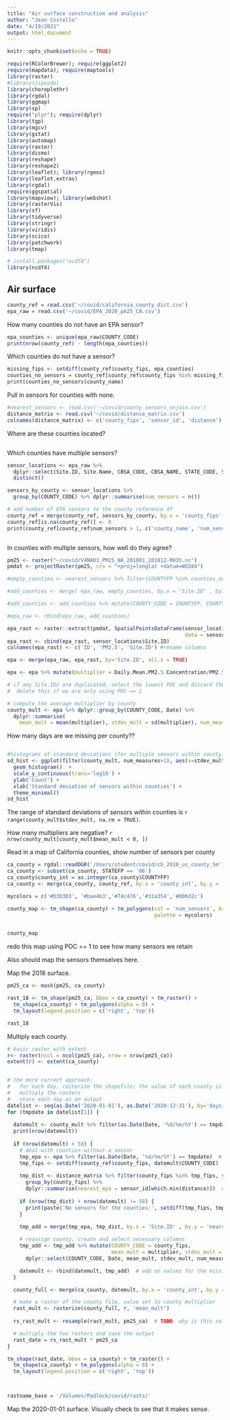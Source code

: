 ```yaml
---
title: "Air surface construction and analysis"
author: "Jean Costello"
date: "4/19/2021"
output: html_document
---
```


```r
knitr::opts_chunk$set(echo = TRUE)
```


```r

require(RColorBrewer); require(ggplot2)
require(mapdata); require(maptools)
library(raster)
#library(zipcode) 
library(choroplethr)
library(rgdal)
library(ggmap)
library(sp)
require("plyr"); require(dplyr)
library(tgp)
library(mgcv)
library(gstat)
library(automap)
library(raster) 
library(dismo)
library(reshape)
library(reshape2)
library(leaflet); library(rgeos)
library(leaflet.extras)
library(rgdal)
require(ggspatial)
library(mapview); library(webshot)
library(rasterVis)
library(sf)
library(tidyverse)
library(stringr)
library(viridis)
library(scico)
library(patchwork)
library(tmap)

# install.packages("ncdf4")
library(ncdf4)
```


## Air surface

```r
county_ref = read.csv('~/covid/california_county_dict.csv')
epa_raw = read.csv('~/covid/EPA_2020_pm25_CA.csv')
```

How many counties do not have an EPA sensor?
```r
epa_counties <- unique(epa_raw$COUNTY_CODE)
print(nrow(county_ref) - length(epa_counties))
```
Which counties do not have a sensor?
```r
missing_fips <- setdiff(county_ref$county_fips, epa_counties)
counties_no_sensors = county_ref[county_ref$county_fips %in% missing_fips, ]
print(counties_no_sensors$county_name)
```

Pull in sensors for counties with none.
```r
#nearest_sensors <- read.csv('~/covid/county_sensors_nnjoin.csv')
distance_matrix <- read.csv('~/covid/distance_matrix.csv')
colnames(distance_matrix) <- c('county_fips', 'sensor_id', 'distance')
```

Where are these counties located?
```r


```

Which counties have multiple sensors?
```r
sensor_locations <- epa_raw %>% 
  dplyr::select(Site.ID, Site.Name, CBSA_CODE, CBSA_NAME, STATE_CODE, STATE, COUNTY_CODE, COUNTY, SITE_LATITUDE, SITE_LONGITUDE) %>%
  distinct()

sensors_by_county <- sensor_locations %>%
  group_by(COUNTY_CODE) %>% dplyr::summarise(num_sensors = n())

# add number of EPA sensors to the county reference df
county_ref = merge(county_ref, sensors_by_county, by.x = 'county_fips', by.y = 'COUNTY_CODE', all.x = TRUE)
county_ref[is.na(county_ref)] <- 0
print(county_ref[county_ref$num_sensors > 1, c('county_name', 'num_sensors')]) # print the names and number of sensors in counties with more than 1
```
```r

```

In counties with multiple sensors, how well do they agree?

```r
pm25 <- raster("~/covid/V4NA03_PM25_NA_201801_201812-RH35.nc")
pmdat <- projectRaster(pm25, crs = "+proj=longlat +datum=WGS84")

```

```r
#empty_counties <- nearest_sensors %>% filter(COUNTYFP %in% counties_no_sensors$county_fips)

#add_counties <- merge( epa_raw, empty_counties, by.x = 'Site.ID' , by.y = 'HubName')

#add_counties <- add_counties %>% mutate(COUNTY_CODE = COUNTYFP, COUNTY = NAME) %>% dplyr::select(colnames(epa_raw))

#epa_raw <- rbind(epa_raw, add_counties)

```


```r
epa_rast <- raster::extract(pmdat, SpatialPointsDataFrame(sensor_locations[c("SITE_LONGITUDE", 'SITE_LATITUDE')], 
                                                          data = sensor_locations['Site.ID']), df=TRUE)
epa_rast <- cbind(epa_rast, sensor_locations$Site.ID)
colnames(epa_rast) <- c('ID', 'PM2.5', 'Site.ID') #rename columns

epa <- merge(epa_raw, epa_rast, by='Site.ID', all.x = TRUE)

epa <- epa %>% mutate(multiplier = Daily.Mean.PM2.5.Concentration/PM2.5)

# if any Site.IDs are duplicated, select the lowest POC and discard the others 
#  delete this if we are only using POC == 1

# compute the average multiplier by county
county_mult <- epa %>% dplyr::group_by(COUNTY_CODE, Date) %>%
  dplyr::summarise(
    mean_mult = mean(multiplier), stdev_mult = sd(multiplier), num_measures = n())
```
How many days are we missing per county??
```r





```


```r
#histograms of standard deviations (for multiple sensors within county)
sd_hist <- ggplot(filter(county_mult, num_measures>1), aes(x=stdev_mult)) +
  geom_histogram()  +
  scale_y_continuous(trans='log10') +
  ylab('Count') +
  xlab('Standard deviation of sensors within counties') +
  theme_minimal()
sd_hist
```

The range of standard deviations of sensors within counties is `r range(county_mult$stdev_mult, na.rm = TRUE)`.

How many multipliers are negative? `r nrow(county_mult[county_mult$mean_mult < 0, ])`

Read in a map of California counties, show number of sensors per county
```r
ca_county = rgdal::readOGR('/Users/student/covid/cb_2018_us_county_5m')
ca_county <- subset(ca_county, STATEFP == '06')
ca_county$county_int = as.integer(ca_county$COUNTYFP)
ca_county <- merge(ca_county, county_ref, by.x = 'county_int', by.y = 'county_fips')

mycolors = c('#D3D3D3', '#bae4b3','#74c476','#31a354','#006d2c')

county_map <- tm_shape(ca_county) + tm_polygons(col = 'num_sensors', breaks = c(0,1,2,6,10,14),
                                                palette = mycolors)


county_map
```
redo this map using POC == 1 to see how many sensors we retain

Also should map the sensors themselves here.

Map the 2018 surface.

```r
pm25_ca <- mask(pm25, ca_county)

rast_18 <- tm_shape(pm25_ca, bbox = ca_county) + tm_raster() +
  tm_shape(ca_county) + tm_polygons(alpha = 0) +
  tm_layout(legend.position = c('right', 'top'))

rast_18

```


Multiply each county.

```r

# basic raster with extent
r<- raster(ncol = ncol(pm25_ca), nrow = nrow(pm25_ca))
extent(r) <- extent(ca_county)


# the more correct approach:
#   for each day, rasterize the shapefile; the value of each county is its multiplier
#   multiply the rasters
#   store each day as an output
datelist <- seq(as.Date('2020-01-01'), as.Date('2020-12-31'), by='days')
for (tmpdate in datelist[1]) {
  
  datemult <- county_mult %>% filter(as.Date(Date, '%d/%m/%Y') == tmpdate)
  print(nrow(datemult))
  
  if (nrow(datemult) < 58) {
    # deal with counties without a sensor
    tmp_epa <- epa %>% filter(as.Date(Date, '%d/%m/%Y') == tmpdate)  # epa sensors available for the current date
    tmp_fips <- setdiff(county_ref$county_fips, datemult$COUNTY_CODE)  # what counties are we missing?
    
    tmp_dist <- distance_matrix %>% filter(county_fips %in% tmp_fips, sensor_id %in% tmp_epa$Site.ID) %>% 
      group_by(county_fips) %>%
      dplyr::summarise(nearest_epa = sensor_id[which.min(distance)])  # find the nearest sensor available
    
    if (nrow(tmp_dist) + nrow(datemult) != 58) {
      print(paste('No sensors for the counties:', setdiff(tmp_fips, tmp_dist$county_fips)))
    }

    tmp_add = merge(tmp_epa, tmp_dist, by.x = 'Site.ID' , by.y = 'nearest_epa')
    
    # reassign county, create and select necessary columns
    tmp_add <- tmp_add %>% mutate(COUNTY_CODE = county_fips, 
                                  mean_mult = multiplier, stdev_mult = 0, num_measures = 1) %>% 
      dplyr::select(COUNTY_CODE, Date, mean_mult, stdev_mult, num_measures)

    datemult <- rbind(datemult, tmp_add)  # add on values for the missing counties
  }

  county_full <- merge(ca_county, datemult, by.x = 'county_int', by.y = 'COUNTY_CODE')

  # make a raster of the county file, value set to county multiplier
  rast_mult <- rasterize(county_full, r, 'mean_mult')
  
  rs_rast_mult <- resample(rast_mult, pm25_ca)  # TODO: why is this so SLOW??

  # multiply the two rasters and save the output
  rast_date = rs_rast_mult * pm25_ca
}

tm_shape(rast_date, bbox = ca_county) + tm_raster() +
  tm_shape(ca_county) + tm_polygons(alpha = 0) +
  tm_layout(legend.position = c('right', 'top'))



rastname_base = '/Volumes/Padlock/covid/rasts/'


```

Map the 2020-01-01 surface. Visually check to see that it makes sense.

```r


```

















